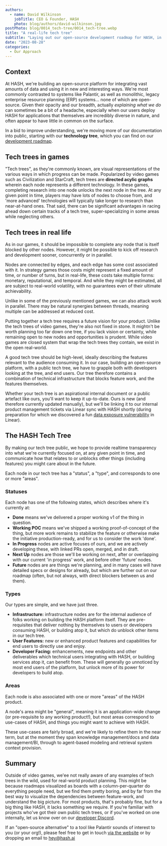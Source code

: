 ```yaml
---
authors:
  - name: David Wilkinson
    jobTitle: CEO & Founder, HASH
    photo: blog/authors/david-wilkinson.jpg
postPhoto: blog/0014_tech-tree/0014_tech-tree.webp
title: "A real-life tech tree"
subtitle: "Laying out our open-source development roadmap for HASH, in public"
date: "2023-08-28"
categories:
  - Our Approach
---
```


## Context

At HASH, we're building an open-source platform for integrating vast amounts of data and using it in new and interesting ways. We're most commonly contrasted to systems like Palantir, as well as monolithic, legacy enterprise resource planning (ERP) systems... none of which are open-source. Given their opacity and our breadth, actually _explaining what we do_ can sometimes be a bit of a headache, especially when our users deploy HASH for applications that themselves are incredibly diverse in nature, and often appear to have little in common on the surface.

In a bid to improve understanding, we're moving more of our documentation into public, starting with our **technology tree**, which you can find on our [development roadmap](https://hash.dev/roadmap).

## Tech trees in games

"Tech trees", as they're commonly known, are visual representations of the various ways in which progress can be made. Popularized by video games such as Civilization and StarCraft, tech trees are **directed acylic graphs** wherein each node represents a different technology. In these games, completing research into one node unlocks the next node in the tree. At any given point in time, players may have lots of nodes to choose from, and 'more advanced' technologies will typically take longer to research than near-at-hand ones. That said, there can be significant advantages in racing ahead down certain tracks of a tech tree, super-specializing in some areas while neglecting others.

## Tech trees in real life

As in our games, it should be impossible to complete any node that is itself blocked by other nodes. However, it might be possible to kick off research and development sooner, concurrently or in parallel.

Nodes are connected by edges, and each edge has some cost associated with it. In strategy games those costs might represent a fixed amount of time, or number of turns, but in real-life, these costs take multiple forms: monetary, reputational, and temporal. And while they might be estimated, all are subject to real-world volatility, with no guarantees even of their ultimate achievability.

Unlike in some of the previously mentioned games, we can also attack work in parallel. There may be natural synergies between threads, meaning multiple can be addressed at reduced cost.

Putting together a tech tree requires a future vision for your product. Unlike the tech trees of video games, they're also not fixed in stone. It mightn't be worth planning too far down one tree, if you lack vision or certainty, while remaining open to new nodes and opportunities is prudent. While video games are closed system that wrap the tech trees they contain, we exist in the open real-world.

A good tech tree should be high-level, ideally describing the features relevant to the audience consuming it. In our case, building an open-source platform, with a public tech tree, we have to grapple both with developers looking at the tree, and end users. Our tree therefore contains a combination of technical infrastructure that blocks feature work, and the features themselves.

Whether your tech tree is an aspirational internal document or a public artefact like ours, you'll want to keep it up-to-date. Ours is new (and therefore currently updated manually), but we'll be linking it to our internal product management tickets via Linear sync with HASH shortly (during preparation for which we discovered a fun [data exposure vulnerability](https://twitter.com/nonparibus/status/1692255276550742453) in Linear).

## The HASH Tech Tree

By making our tech tree public, we hope to provide realtime transparency into what we're currently focused on, at any given point in time, and communicate how that relates to or unblocks other things (including features) you might care about in the future.

Each node in our tech tree has a "status", a "type", and corresponds to one or more "areas".

### Statuses

Each node has one of the following states, which describes where it's currently at:

- **Done** means we've delivered a proper working v1 of the thing in question.
- **Working POC** means we've shipped a working proof-of-concept of the thing, but more work remains to stabilize the feature or otherwise make the initiative production-ready, and for us to consider the work 'done'.
- **In Progress** nodes are active focuses of ours, and we are actively developing these, with linked PRs open, merged, and in draft.
- **Next Up** nodes are those we'll be working on next, after or overlapping with our current 'in progress' work, and before other 'future' nodes.
- **Future** nodes are are things we're planning, and in many cases will have detailed specs or designs for already, but which are further out on our roadmap (often, but not always, with direct blockers between us and them).

### Types

Our types are simple, and we have just three.

- **Infrastructure:** infrastructure nodes are for the internal audience of folks working on building the HASH platform itself. They are pre-requisites that deliver nothing by themselves to users or developers consuming HASH, or building atop it, but which do unblock other items in our tech tree.
- **User Features:** new or enhanced product features and capabilities for end users to directly use and enjoy.
- **Developer Facing:** enhancements, new endpoints and other deliverables which technical users integrating with HASH, or building services atop it, can benefit from. These will generally go unnoticed by most end users of the platform, but unlock more of its power for developers to build atop.

### Areas

Each node is also associated with one or more "areas" of the HASH product.

A node's area might be "general", meaning it is an application-wide change (or pre-requisite to any working product!), but most areas correspond to use-cases of HASH, and things you might want to achieve with HASH.

These use-cases are fairly broad, and we're likely to refine them in the near term, but at the moment they span knowledge management/docs and data management/BI, through to agent-based modeling and retrieval system context provision.

## Summary

Outside of video games, we'ee not really aware of any examples of tech trees in the wild, used for real-world product planning. This might be because roadmaps visualized as boards with a column-per-quarter do everything people need, but we find them pretty boring, and by far from the best way to visualize the dependencies between feature-work, and understand the big picture. For most products, that's probably fine, but for a big thing like HASH, it lacks something we require. If you're familiar with projects who've got their own public tech trees, or if you've worked on one internally, let us know over on our [developer Discord](https://hash.ai/discord).

If an "open-source alternative" to a tool like Palantir sounds of interest to you (or your org!), please feel free to get in touch [via the website](https://hash.ai/contact) or by dropping an email to <a href="mailto:hey@hash.ai?subject=Follow-up from tech trees blog post">hey@hash.ai</a>
